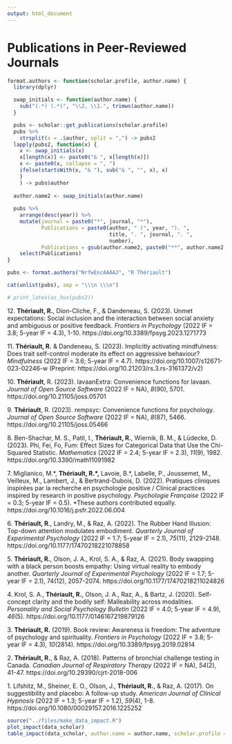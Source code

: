 ```yaml
---
output: html_document
---
```


\scriptsize
\setlength{\parindent}{-0.2in}
\setlength{\leftskip}{0.2in}
\setlength{\parskip}{8pt}

# Publications in Peer-Reviewed Journals

```r
format.authors <- function(scholar.profile, author.name) {
  library(dplyr)

  swap_initials <- function(author.name) {
    sub("(.*) (.*)", "\\2, \\1.", trimws(author.name))
  }

  pubs <- scholar::get_publications(scholar.profile)
  pubs %>% 
    strsplit(x = .$author, split = ",") -> pubs2
  lapply(pubs2, function(x) {
    x <- swap_initials(x)
    x[length(x)] <- paste0("& ", x[length(x)])
    x <- paste0(x, collapse = ", ")
    ifelse(startsWith(x, "& "), sub("& ", "", x), x)
    }
    ) -> pubs$author
  
  author.name2 <- swap_initials(author.name)
  
  pubs %>% 
    arrange(desc(year)) %>%
    mutate(journal = paste0("*", journal, "*"),
           Publications = paste0(author, " (", year, "). ", 
                                 title, ". ", journal, ". ", 
                                 number),
           Publications = gsub(author.name2, paste0("**", author.name2, "**"), Publications)) %>% 
    select(Publications)
}

pubs <- format.authors("NrfwEncAAAAJ", "R Thériault")

cat(unlist(pubs), sep = "\\\n \\\n")

```

```r
# print_latex(as_hux(pubs2))
```

12\. **Thériault, R.**, Dion-Cliche, F., & Dandeneau, S. (2023). Unmet expectations: Social inclusion and the interaction between social anxiety and ambiguous or positive feedback. *Frontiers in Psychology* (2022 IF = 3.8; 5-year IF = 4.3), 1-10. https://doi.org/10.3389/fpsyg.2023.1271773

11\. **Thériault, R.** & Dandeneau, S. (2023). Implicitly activating mindfulness: Does trait self-control moderate its effect on aggressive behaviour? *Mindfulness* (2022 IF = 3.6; 5-year IF = 4.7). https://doi.org/10.1007/s12671-023-02246-w (Preprint: https://doi.org/10.21203/rs.3.rs-3161372/v2)

10\. **Thériault**, R. (2023). lavaanExtra: Convenience functions for lavaan. *Journal of Open Source Software* (2022 IF = NA), *8*(90), 5701. https://doi.org/10.21105/joss.05701

9\. **Thériault**, R. (2023). rempsyc: Convenience functions for psychology. *Journal of Open Source Software* (2022 IF = NA), *8*(87), 5466. https://doi.org/10.21105/joss.05466

8\. Ben-Shachar, M. S., Patil, I., **Thériault, R.**, Wiernik, B. M., & Lüdecke, D. (2023). Phi, Fei, Fo, Fum: Effect Sizes for Categorical Data that Use the Chi-Squared Statistic. *Mathematics* (2022 IF = 2.4; 5-year IF = 2.3), *11*(9), 1982. https://doi.org/10.3390/math11091982

7\. Miglianico, M.\*, **Thériault, R.\*,** Lavoie, B.\*, Labelle, P., Joussemet, M., Veilleux, M., Lambert, J., & Bertrand-Dubois, D. (2022). Pratiques cliniques inspirées par la recherche en psychologie positive / Clinical practices inspired by research in positive psychology. *Psychologie Française* (2022 IF = 0.3; 5-year IF = 0.5). \*These authors contributed equally. https://doi.org/10.1016/j.psfr.2022.06.004

6\. **Thériault, R.**, Landry, M., & Raz, A. (2022). The Rubber Hand Illusion: Top-down attention modulates embodiment. *Quarterly Journal of Experimental Psychology* (2022 IF = 1.7; 5-year IF = 2.1), *75*(11), 2129-2148. https://doi.org/10.1177/17470218221078858

5\. **Thériault, R.**, Olson, J. A., Krol, S. A., & Raz, A. (2021). Body swapping with a black person boosts empathy: Using virtual reality to embody another. *Quarterly Journal of Experimental Psychology* (2022 IF = 1.7; 5-year IF = 2.1), 74(12), 2057-2074. https://doi.org/10.1177/17470218211024826

4\. Krol, S. A., **Thériault, R.**, Olson, J. A., Raz, A., & Bartz, J. (2020). Self-concept clarity and the bodily self: Malleability across modalities. *Personality and Social Psychology Bulletin* (2022 IF = 4.0; 5-year IF = 4.9), *46*(5). https://doi.org/10.1177/0146167219879126

3\. **Thériault, R.** (2019). Book review: Awareness is freedom: The adventure of psychology and spirituality. *Frontiers in Psychology* (2022 IF = 3.8; 5-year IF = 4.3), *10*(2814)*.* https://doi.org/10.3389/fpsyg.2019.02814

2\. **Thériault, R.**, & Raz, A. (2018). Patterns of bronchial challenge testing in Canada. *Canadian Journal of Respiratory Therapy* (2022 IF = NA), *54*(2), 41-47. https://doi.org/10.29390/cjrt-2018-006

1\. Lifshitz, M., Sheiner, E. O., Olson, J., **Thériault, R.**, & Raz, A. (2017). On suggestibility and placebo: A follow-up study. *American Journal of Clinical Hypnosis* (2022 IF = 1.3; 5-year IF = 1.2), *59*(4), 1-8. https://doi.org/10.1080/00029157.2016.1225252

```r

source("../files/make_data_impact.R")
plot_impact(data_scholar)
table_impact(data_scholar, author.name = author.name, scholar.profile = scholar.profile)

```
